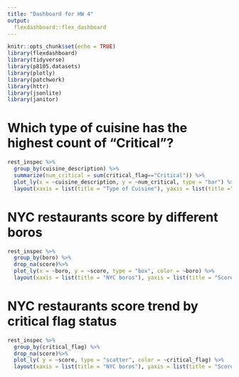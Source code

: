 ```yaml
---
title: "Dashboard for HW 4"
output: 
  flexdashboard::flex_dashboard
---
```


```r
knitr::opts_chunk$set(echo = TRUE)
library(flexdashboard)
library(tidyverse)
library(p8105.datasets)
library(plotly)
library(patchwork)
library(httr)
library(jsonlite)
library(janitor)
```

# Which type of cuisine has the highest count of "Critical"?

```r
rest_inspec %>% 
  group_by(cuisine_description) %>%
  summarize(num_critical = sum(critical_flag=="Critical")) %>%
  plot_ly(x = ~cuisine_description, y = ~num_critical, type = "bar") %>% 
  layout(xaxis = list(title = "Type of Cuisine"), yaxis = list(title ="Count of critical incidence"))
```

# NYC restaurants score by different boros

```r
rest_inspec %>%
  group_by(boro) %>%
  drop_na(score)%>%
  plot_ly(x = ~boro, y = ~score, type = "box", color = ~boro) %>%
  layout(xaxis = list(title = "NYC boros"), yaxis = list(title = "Score"))
```

# NYC restaurants score trend by critical flag status
```r
rest_inspec %>%
  group_by(critical_flag) %>%
  drop_na(score)%>%
  plot_ly( y = ~score, type = "scatter", color = ~critical_flag) %>%
  layout(xaxis = list(title = "NYC boros"), yaxis = list(title = "Score"))
```

